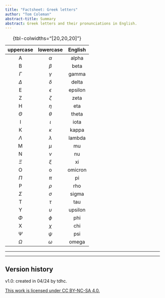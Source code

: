 ```yaml
---
title: "Factsheet: Greek letters"
author: "Tom Coleman"
abstract-title: Summary
abstract: Greek letters and their pronunciations in English.
---
```


  | uppercase | lowercase | English  |
  |:------------:|:--------------------:|:------------:|
  | A | $\alpha$ | alpha  |
  | B | $\beta$ | beta  |
  | $\Gamma$ | $\gamma$ | gamma  |
  | $\Delta$ | $\delta$ | delta  |
  | E | $\epsilon$ | epsilon  |
  | Z | $\zeta$ | zeta  |
  | H | $\eta$ | eta  |
  | $\Theta$ | $\theta$ | theta  |
  | I | $\iota$ | iota  |
  | K | $\kappa$ | kappa  |
  | $\Lambda$ | $\lambda$ | lambda  |
  | M | $\mu$ | mu  |
  | N | $\nu$ | nu  |
  | $\Xi$ | $\xi$ | xi  |
  | O | o | omicron  |
  | $\Pi$ | $\pi$ | pi  |
  | P | $\rho$ | rho  |
  | $\Sigma$ | $\sigma$ | sigma  |
  | T | $\tau$ | tau  |
  | Y | $\upsilon$ | upsilon  |
  | $\Phi$ | $\phi$ | phi  |
  | X | $\chi$ | chi  |
  | $\Psi$ | $\psi$ | psi  |
  | $\Omega$ | $\omega$ | omega  |
  
  : {tbl-colwidths="[20,20,20]"}

---

---
  
## Version history {-}

v1.0: created in 04/24 by tdhc. 

[This work is licensed under CC BY-NC-SA 4.0.](https://creativecommons.org/licenses/by-nc-sa/4.0/?ref=chooser-v1)
